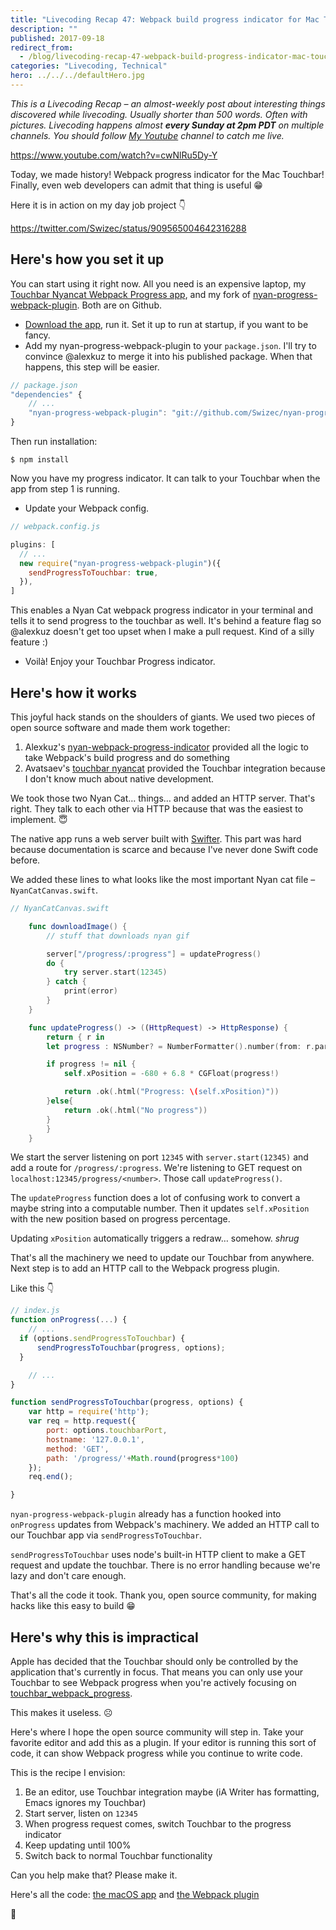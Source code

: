 ```yaml
---
title: "Livecoding Recap 47: Webpack build progress indicator for Mac Touchbar"
description: ""
published: 2017-09-18
redirect_from:
  - /blog/livecoding-recap-47-webpack-build-progress-indicator-mac-touchbar/swizec/7808
categories: "Livecoding, Technical"
hero: ../../../defaultHero.jpg
---
```


_This is a Livecoding Recap – an almost-weekly post about interesting things discovered while livecoding. Usually shorter than 500 words. Often with pictures. Livecoding happens almost **every Sunday at 2pm PDT** on multiple channels. You should follow [My Youtube](https://www.youtube.com/TheSwizec) channel to catch me live._

https://www.youtube.com/watch?v=cwNlRu5Dy-Y

Today, we made history! Webpack progress indicator for the Mac Touchbar! Finally, even web developers can admit that thing is useful 😁

Here it is in action on my day job project 👇

https://twitter.com/Swizec/status/909565004642316288

## Here's how you set it up

You can start using it right now. All you need is an expensive laptop, my [Touchbar Nyancat Webpack Progress app](https://github.com/Swizec/touchbar_webpack_progress), and my fork of [nyan-progress-webpack-plugin](https://github.com/Swizec/nyan-progress-webpack-plugin/tree/send-progress-to-touchbar). Both are on Github.

- [Download the app](https://github.com/Swizec/touchbar_webpack_progress), run it. Set it up to run at startup, if you want to be fancy.
- Add my nyan-progress-webpack-plugin to your `package.json`. I'll try to convince @alexkuz to merge it into his published package. When that happens, this step will be easier.

```javascript
// package.json
"dependencies" {
    // ...
    "nyan-progress-webpack-plugin": "git://github.com/Swizec/nyan-progress-webpack-plugin#send-progress-to-touchbar",
}
```

Then run installation:

    $ npm install

Now you have my progress indicator. It can talk to your Touchbar when the app from step 1 is running.

- Update your Webpack config.

```javascript
// webpack.config.js

plugins: [
  // ...
  new require("nyan-progress-webpack-plugin")({
    sendProgressToTouchbar: true,
  }),
]
```

This enables a Nyan Cat webpack progress indicator in your terminal and tells it to send progress to the touchbar as well. It's behind a feature flag so @alexkuz doesn't get too upset when I make a pull request. Kind of a silly feature :)

- Voilà! Enjoy your Touchbar Progress indicator.

## Here's how it works

This joyful hack stands on the shoulders of giants. We used two pieces of open source software and made them work together:

1.  Alexkuz's [nyan-webpack-progress-indicator](https://github.com/alexkuz/nyan-progress-webpack-plugin) provided all the logic to take Webpack's build progress and do something
2.  Avatsaev's [touchbar nyancat](https://github.com/avatsaev/touchbar_nyancat) provided the Touchbar integration because I don't know much about native development.

We took those two Nyan Cat… things… and added an HTTP server. That's right. They talk to each other via HTTP because that was the easiest to implement. 😇

The native app runs a web server built with [Swifter](https://github.com/httpswift/swifter). This part was hard because documentation is scarce and because I've never done Swift code before.

We added these lines to what looks like the most important Nyan cat file – `NyanCatCanvas.swift`.

```swift
// NyanCatCanvas.swift

    func downloadImage() {
        // stuff that downloads nyan gif

        server["/progress/:progress"] = updateProgress()
        do {
            try server.start(12345)
        } catch {
            print(error)
        }
    }

    func updateProgress() -> ((HttpRequest) -> HttpResponse) {
        return { r in
        let progress : NSNumber? = NumberFormatter().number(from: r.params.first!.value)

        if progress != nil {
            self.xPosition = -680 + 6.8 * CGFloat(progress!)

            return .ok(.html("Progress: \(self.xPosition)"))
        }else{
            return .ok(.html("No progress"))
        }
        }
    }
```

We start the server listening on port `12345` with `server.start(12345)` and add a route for `/progress/:progress`. We're listening to GET request on `localhost:12345/progress/<number>`. Those call `updateProgress()`.

The `updateProgress` function does a lot of confusing work to convert a maybe string into a computable number. Then it updates `self.xPosition` with the new position based on progress percentage.

Updating `xPosition` automatically triggers a redraw… somehow. _shrug_

That's all the machinery we need to update our Touchbar from anywhere. Next step is to add an HTTP call to the Webpack progress plugin.

Like this 👇

```javascript
// index.js
function onProgress(...) {
    // ...
  if (options.sendProgressToTouchbar) {
      sendProgressToTouchbar(progress, options);
  }

    // ...
}

function sendProgressToTouchbar(progress, options) {
    var http = require('http');
    var req = http.request({
        port: options.touchbarPort,
        hostname: '127.0.0.1',
        method: 'GET',
        path: '/progress/'+Math.round(progress*100)
    });
    req.end();

}
```

`nyan-progress-webpack-plugin` already has a function hooked into `onProgress` updates from Webpack's machinery. We added an HTTP call to our Touchbar app via `sendProgressToTouchbar`.

`sendProgressToTouchbar` uses node's built-in HTTP client to make a GET request and update the touchbar. There is no error handling because we're lazy and don't care enough.

That's all the code it took. Thank you, open source community, for making hacks like this easy to build 😁

## Here's why this is impractical

Apple has decided that the Touchbar should only be controlled by the application that's currently in focus. That means you can only use your Touchbar to see Webpack progress when you're actively focusing on [touchbar_webpack_progress](https://github.com/Swizec/touchbar_webpack_progress).

This makes it useless. ☹️

Here's where I hope the open source community will step in. Take your favorite editor and add this as a plugin. If your editor is running this sort of code, it can show Webpack progress while you continue to write code.

This is the recipe I envision:

1.  Be an editor, use Touchbar integration maybe (iA Writer has formatting, Emacs ignores my Touchbar)
2.  Start server, listen on `12345`
3.  When progress request comes, switch Touchbar to the progress indicator
4.  Keep updating until 100%
5.  Switch back to normal Touchbar functionality

Can you help make that? Please make it.

Here's all the code: [the macOS app](https://github.com/Swizec/touchbar_webpack_progress) and [the Webpack plugin](https://github.com/Swizec/nyan-progress-webpack-plugin/tree/send-progress-to-touchbar)

🤘
